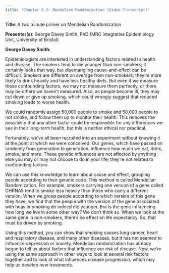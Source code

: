 ```yaml
---
title: "Chapter 9.2: Mendelian Randomization (Video Transcript)"
---
```


**Title**: A two minute primer on Mendelian Randomization

**Presenter(s)**: George Davey Smith, PhD (MRC Integrative Epidemiology Unit, University of Bristol)

**George Davey Smith**:

Epidemiologists are interested in understanding factors related to health and disease. The smokers tend to die younger than non-smokers; it certainly looks that way, but disentangling cause-and-effect can be difficult. Smokers are different on average from non-smokers; they're more likely to drink heavily and have less healthy diets. But even if we measure these confounding factors, we may not measure them perfectly, or there may be others we haven't measured. Also, as people become ill, they may cut down or give up smoking, which could wrongly suggest that reduced smoking leads to worse health.

We could randomly assign 50,000 people to smoke and 50,000 people to not smoke, and follow them up to monitor their health. This removes the possibility that any other factor could be responsible for any differences we see in their long-term health, but this is neither ethical nor practical.

Fortunately, we've all been recruited into an experiment without knowing it at the point at which we were conceived. Our genes, which have passed on randomly from generation to generation, influence how much we eat, drink, smoke, and more. These genetic influences are not affected by anything else you may or may not choose to do in your life; they're not related to confounding factors.

We can use this knowledge to learn about cause and effect, grouping people according to their genetic code. This method is called Mendelian Randomization. For example, smokers carrying one version of a gene called CHRNA5 tend to smoke less heavily than those who carry a different version. When we group people according to which version of this gene they have, we find that the people with the version of the gene associated with heavier smoking do indeed die younger. But is the gene influencing how long we live in some other way? We don't think so. When we look at the same gene in non-smokers, there's no effect on life expectancy. So, that must be driven by smoking.

Using this method, you can show that smoking causes lung cancer, heart and respiratory disease, and many other diseases, but it has not seemed to influence depression or anxiety. Mendelian randomization has already begun to tell us about factors that influence our risk of disease. Now, we're using the same approach in other ways to look at several risk factors together and to look at what influences disease progression, which may help us develop new treatments.
